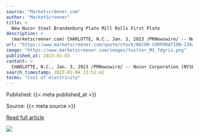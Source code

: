 ```yaml
---
source: "Marketscreener.com"
author: "MarketScreener"
title: >
  New Nucor Steel Brandenburg Plate Mill Rolls First Plate
description: >
  (marketscreener.com) CHARLOTTE, N.C., Jan. 3, 2023 /PRNewswire/ -- Nucor Corporation announced today that the company's new state-of-the-art steel plate mill in Brandenburg, Kentucky, rolled its first steel plate on Friday, December 30, 2022. Nucor Steel Br…
url: "https://www.marketscreener.com/quote/stock/NUCOR-CORPORATION-13823/news/New-Nucor-Steel-Brandenburg-Plate-Mill-Rolls-First-Plate-42650481/?utm_medium=RSS&utm_content=20230103"
image: "https://www.marketscreener.com/images/twitter_MS_fdgris.png"
published_at: 2023-01-03
content: >
  CHARLOTTE, N.C., Jan. 3, 2023 /PRNewswire/ -- Nucor Corporation (NYSE: NUE) announced today that the company's new state-of-the-art steel plate mill in Brandenburg, Kentucky, rolled its first steel p… [+6716 chars]
search_timestamp: 2023-01-04 13:52:42
terms: "Cost of electricity"
---
```



Published: {{< meta published_at >}}


Source: {{< meta source >}}


[Read full article]({{< meta url >}})



![](`r rmarkdown::metadata$image[1]`)
